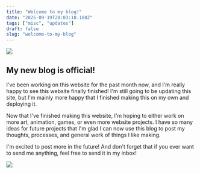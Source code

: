 ```yaml
---
title: "Welcome to my blog!"
date: "2025-09-19T20:03:10.188Z"
tags: ["misc", "updates"]
draft: false
slug: "welcome-to-my-blog"
---
```




<img src={welcome} className="main-image"/>

## **My new blog is official!**

I've been working on this website for the past month now, and I'm really happy to see this website finally finished!
I'm still going to be updating this site, but I'm mainly more happy that I finished making this on my own and deploying it.

Now that I've finished making this website, I'm hoping to either work on more art, animation, games, or even more website projects.
I have so many ideas for future projects that I'm glad I can now use this blog to post my thoughts, processes, and general work of things I like making.

I'm excited to post more in the future!
And don't forget that if you ever want to send me anything, feel free to send it in my <Link to="/inbox">inbox</Link>!

<img src={assets.divider} className="header-img" loading="lazy"/>